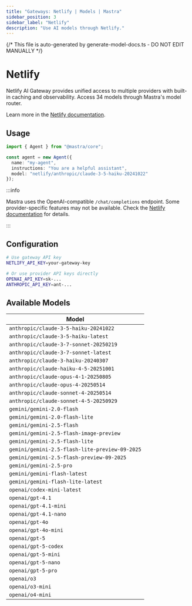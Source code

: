 ```yaml
---
title: "Gateways: Netlify | Models | Mastra"  
sidebar_position: 3
sidebar_label: "Netlify"
description: "Use AI models through Netlify."
---
```


{/* This file is auto-generated by generate-model-docs.ts - DO NOT EDIT MANUALLY */}


# <NetlifyLogo className="inline w-8 h-8 mr-2 align-middle" />Netlify

Netlify AI Gateway provides unified access to multiple providers with built-in caching and observability. Access 34 models through Mastra's model router.

Learn more in the [Netlify documentation](https://docs.netlify.com/build/ai-gateway/overview/).

## Usage

```typescript
import { Agent } from "@mastra/core";

const agent = new Agent({
  name: "my-agent",
  instructions: "You are a helpful assistant",
  model: "netlify/anthropic/claude-3-5-haiku-20241022"
});
```

:::info

Mastra uses the OpenAI-compatible `/chat/completions` endpoint. Some provider-specific features may not be available. Check the [Netlify documentation](https://docs.netlify.com/build/ai-gateway/overview/) for details.

:::

## Configuration

```bash
# Use gateway API key
NETLIFY_API_KEY=your-gateway-key

# Or use provider API keys directly  
OPENAI_API_KEY=sk-...
ANTHROPIC_API_KEY=ant-...
```


## Available Models

| Model |
|-------|
| `anthropic/claude-3-5-haiku-20241022` |
| `anthropic/claude-3-5-haiku-latest` |
| `anthropic/claude-3-7-sonnet-20250219` |
| `anthropic/claude-3-7-sonnet-latest` |
| `anthropic/claude-3-haiku-20240307` |
| `anthropic/claude-haiku-4-5-20251001` |
| `anthropic/claude-opus-4-1-20250805` |
| `anthropic/claude-opus-4-20250514` |
| `anthropic/claude-sonnet-4-20250514` |
| `anthropic/claude-sonnet-4-5-20250929` |
| `gemini/gemini-2.0-flash` |
| `gemini/gemini-2.0-flash-lite` |
| `gemini/gemini-2.5-flash` |
| `gemini/gemini-2.5-flash-image-preview` |
| `gemini/gemini-2.5-flash-lite` |
| `gemini/gemini-2.5-flash-lite-preview-09-2025` |
| `gemini/gemini-2.5-flash-preview-09-2025` |
| `gemini/gemini-2.5-pro` |
| `gemini/gemini-flash-latest` |
| `gemini/gemini-flash-lite-latest` |
| `openai/codex-mini-latest` |
| `openai/gpt-4.1` |
| `openai/gpt-4.1-mini` |
| `openai/gpt-4.1-nano` |
| `openai/gpt-4o` |
| `openai/gpt-4o-mini` |
| `openai/gpt-5` |
| `openai/gpt-5-codex` |
| `openai/gpt-5-mini` |
| `openai/gpt-5-nano` |
| `openai/gpt-5-pro` |
| `openai/o3` |
| `openai/o3-mini` |
| `openai/o4-mini` |

